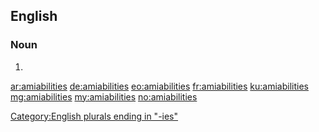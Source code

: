 ==English==

===Noun===
{{head|en|noun plural form}}

# {{plural of|amiability|lang=en}}

[[Category:English plurals ending in "-ies"]]

[[ar:amiabilities]]
[[de:amiabilities]]
[[eo:amiabilities]]
[[fr:amiabilities]]
[[ku:amiabilities]]
[[mg:amiabilities]]
[[my:amiabilities]]
[[no:amiabilities]]